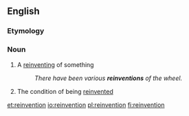 ==English==

===Etymology===
{{suffix|reinvent|ion|lang=en}}

===Noun===
{{en-noun}}

# A [[reinvent]]ing of something
#: ''There have been various '''reinventions''' of the wheel.''
# The condition of being [[reinvent]]ed

[[et:reinvention]]
[[io:reinvention]]
[[pl:reinvention]]
[[fi:reinvention]]